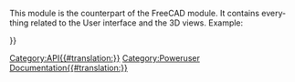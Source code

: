 <languages/>
{{VeryImportantMessage|(Oktober 2019) Diese Seite nicht bearbeiten. Die Informationen sind unvollständig und veraltet. Für die aktuelle API siehe die (engl.) [https://www.freecad.org/api autogenerierte API-Dokumentation] oder erstelle die Dokumentation selbst, siehe [[Source documentation/de|Quellendokumentation]].}}

<div lang="en" dir="ltr" class="mw-content-ltr">
This module is the counterpart of the FreeCAD module. It contains everything related to the User interface and the 3D views. Example:
</div>
{{Code|code=
import FreeCAD as App
import FreeCADGui as Gui

# get the 3D model document
doc = App.ActiveDocument    

# get the visual representation model document
gui_doc = Gui.ActiveDocument

gui_doc.activateWorkbench("myWorkbench")
}}


<div lang="en" dir="ltr" class="mw-content-ltr">
{{APIFunction|activateWorkbench|string|Activates a workbench by name|nothing}}
{{APIFunction|activeDocument| | |the active document or None if no one exists}}
{{APIFunction|activeWorkbench| | |the active workbench object}}
{{APIFunction|addCommand|string, object|Adds a FreeCAD command. String is the name of the command and object is a classname defining the command| }}
{{APIFunction|addIcon|string, string or list|Adds an icon as file name or in XPM format to the system| }}
{{APIFunction|addIconPath|string|Add a new path to the system where to find icon files| }}
{{APIFunction|addPreferencePage|string,string|Adds a UI form to the preferences dialog. The first argument specifies the file name and the second specifies the group name| }}
{{APIFunction|addWorkbench|string, object|Adds a workbench under a defined name. The string is the workbench name and the object is a classname defining the workbench| }}
{{APIFunction|createDialog|string|Opens a UI file| }}
{{APIFunction|getDocument|string|Gets a document by its name|the document}}
{{APIFunction|getWorkbench|string|Gets a workbench by its name|the workbench}}
{{APIFunction|insert|string|Open a macro, Inventor or VRML file|the document}}
{{APIFunction|listWorkbenches| |Shows a list of all workbenches|a list}}
{{APIFunction|open|string|Opens a macro, Inventor or VRML file|the openend document}}
{{APIFunction|removeWorkbench|string|Removes a workbench by name| }}
{{APIFunction|runCommand|string|Runs a FreeCAD command by name| }}
{{APIFunction|updateGui| |Updates the main window and all its windows| }}
</div>

{{Userdocnavi{{#translation:}}}}
[[Category:API{{#translation:}}]]
[[Category:Poweruser Documentation{{#translation:}}]]
{{clear}}